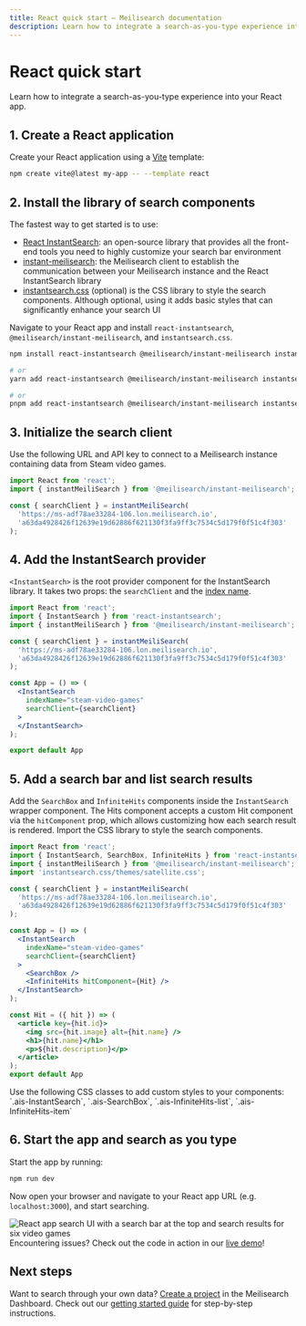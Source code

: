 ```yaml
---
title: React quick start — Meilisearch documentation
description: Learn how to integrate a search-as-you-type experience into your React app.
---
```


# React quick start

Learn how to integrate a search-as-you-type experience into your React app.

## 1. Create a React application

Create your React application using a [Vite](https://vitejs.dev/) template:

```bash
npm create vite@latest my-app -- --template react
```

## 2. Install the library of search components

The fastest way to get started is to use:
- [React InstantSearch](https://github.com/algolia/instantsearch/): an open-source library that provides all the front-end tools you need to highly customize your search bar environment
- [instant-meilisearch](https://github.com/meilisearch/meilisearch-js-plugins/tree/main/packages/instant-meilisearch): the Meilisearch client to establish the communication between your Meilisearch instance and the React InstantSearch library
- [instantsearch.css](https://github.com/algolia/instantsearch/tree/master/packages/instantsearch.css) (optional) is the CSS library to style the search components. Although optional, using it adds basic styles that can significantly enhance your search UI

Navigate to your React app and install `react-instantsearch`, `@meilisearch/instant-meilisearch`, and `instantsearch.css`.

```bash
npm install react-instantsearch @meilisearch/instant-meilisearch instantsearch.css

# or
yarn add react-instantsearch @meilisearch/instant-meilisearch instantsearch.css

# or
pnpm add react-instantsearch @meilisearch/instant-meilisearch instantsearch.css
```

## 3. Initialize the search client

Use the following URL and API key to connect to a Meilisearch instance containing data from Steam video games.

```jsx
import React from 'react';
import { instantMeiliSearch } from '@meilisearch/instant-meilisearch';

const { searchClient } = instantMeiliSearch(
  'https://ms-adf78ae33284-106.lon.meilisearch.io',
  'a63da4928426f12639e19d62886f621130f3fa9ff3c7534c5d179f0f51c4f303'
);
```

## 4. Add the InstantSearch provider

`<InstantSearch>` is the root provider component for the InstantSearch library. It takes two props: the `searchClient` and the [index name](/learn/core_concepts/indexes#index-uid).

```jsx
import React from 'react';
import { InstantSearch } from 'react-instantsearch';
import { instantMeiliSearch } from '@meilisearch/instant-meilisearch';

const { searchClient } = instantMeiliSearch(
  'https://ms-adf78ae33284-106.lon.meilisearch.io',
  'a63da4928426f12639e19d62886f621130f3fa9ff3c7534c5d179f0f51c4f303'
);

const App = () => (
  <InstantSearch
    indexName="steam-video-games"
    searchClient={searchClient}
  >
  </InstantSearch>
);

export default App
```

## 5. Add a search bar and list search results

Add the `SearchBox` and `InfiniteHits` components inside the `InstantSearch` wrapper component. The Hits component accepts a custom Hit component via the `hitComponent` prop, which allows customizing how each search result is rendered.
Import the CSS library to style the search components.

```jsx
import React from 'react';
import { InstantSearch, SearchBox, InfiniteHits } from 'react-instantsearch';
import { instantMeiliSearch } from '@meilisearch/instant-meilisearch';
import 'instantsearch.css/themes/satellite.css';

const { searchClient } = instantMeiliSearch(
  'https://ms-adf78ae33284-106.lon.meilisearch.io',
  'a63da4928426f12639e19d62886f621130f3fa9ff3c7534c5d179f0f51c4f303'
);

const App = () => (
  <InstantSearch
    indexName="steam-video-games"
    searchClient={searchClient}
  >
    <SearchBox />
    <InfiniteHits hitComponent={Hit} />
  </InstantSearch>
);

const Hit = ({ hit }) => (
  <article key={hit.id}>
    <img src={hit.image} alt={hit.name} />
    <h1>{hit.name}</h1>
    <p>${hit.description}</p>
  </article>
);
export default App
```

<Capsule intent="tip">
Use the following CSS classes to add custom styles to your components:
`.ais-InstantSearch`, `.ais-SearchBox`, `.ais-InfiniteHits-list`, `.ais-InfiniteHits-item`
</Capsule>

## 6. Start the app and search as you type

Start the app by running:

```bash
npm run dev
```
Now open your browser and navigate to your React app URL (e.g. `localhost:3000`), and start searching.

![React app search UI with a search bar at the top and search results for six video games](/assets/images/react_quick_start/react-qs-search-ui.png)
Encountering issues? Check out the code in action in our [live demo](https://codesandbox.io/p/sandbox/eager-dust-f98w2w)!

## Next steps

Want to search through your own data? [Create a project](https://cloud.meilisearch.com) in the Meilisearch Dashboard. Check out our [getting started guide](/learn/getting_started/cloud_quick_start) for step-by-step instructions.
